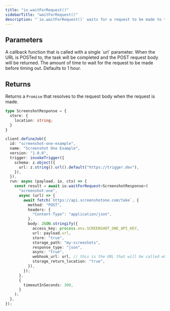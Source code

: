 ```yaml
---
title: "io.waitForRequest()"
sidebarTitle: "waitForRequest()"
description: "`io.waitForRequest()` waits for a request to be made to the provided URL."
---
```


<Snippet file="v2-deprecation-warning.mdx" />

## Parameters

<Snippet file="stable-key-param.mdx" />

<ResponseField name="callback" type="function" required>
  A callback function that is called with a single `url` parameter. When the URL is POSTed to, the
  task will be completed and the POST request body will be returned.
</ResponseField>

<ResponseField name="options" type="object">
  <Expandable title="fields" defaultOpen>
    <ResponseField name="timeoutInSeconds" type="number">
      The amount of time to wait for the request to be made before timing out. Defaults to 1 hour.
    </ResponseField>
  </Expandable>
</ResponseField>

## Returns

Returns a `Promise` that resolves to the request body when the request is made.

<RequestExample>
  
```ts example.ts
type ScreenshotResponse = {
  store: {
    location: string;
  }
}

client.defineJob({
  id: "screenshot-one-example",
  name: "Screenshot One Example",
  version: "1.0.0",
  trigger: invokeTrigger({
    schema: z.object({
      url: z.string().url().default("https://trigger.dev"),
    }),
  }),
  run: async (payload, io, ctx) => {
    const result = await io.waitForRequest<ScreenshotResponse>(
      "screenshot-one",
      async (url) => {
        await fetch(`https://api.screenshotone.com/take`, {
          method: "POST",
          headers: {
            "Content-Type": "application/json",
          },
          body: JSON.stringify({
            access_key: process.env.SCREENSHOT_ONE_API_KEY,
            url: payload.url,
            store: "true",
            storage_path: "my-screeshots",
            response_type: "json",
            async: "true",
            webhook_url: url, // this is the URL that will be called when the screenshot is ready
            storage_return_location: "true",
          }),
        });
      },
      {
        timeoutInSeconds: 300,
      }
    );
  },
});
```

</RequestExample>
